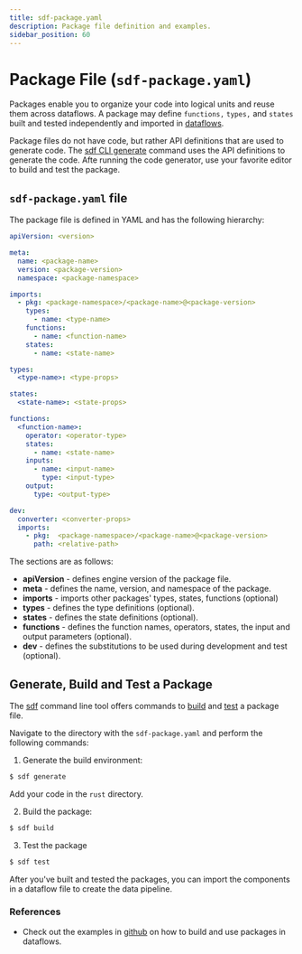 ```yaml
---
title: sdf-package.yaml
description: Package file definition and examples.
sidebar_position: 60
---
```


# Package File (`sdf-package.yaml`)

Packages enable you to organize your code into logical units and reuse them across dataflows. A package may define `functions,` `types,` and `states` built and tested independently and imported in [dataflows].

Package files do not have code, but rather API definitions that are used to generate code. The [sdf CLI generate] command uses the API definitions to generate the code. Afte running the code generator, use your favorite editor to build and test the package.

## `sdf-package.yaml` file

The package file is defined in YAML and has the following hierarchy:

```yaml title="sdf-package.yaml"
apiVersion: <version>

meta:
  name: <package-name>
  version: <package-version>
  namespace: <package-namespace>

imports:
  - pkg: <package-namespace>/<package-name>@<package-version>
    types:
      - name: <type-name>
    functions:
      - name: <function-name>
    states:
      - name: <state-name>

types:
  <type-name>: <type-props>

states:
  <state-name>: <state-props>

functions:
  <function-name>:
    operator: <operator-type>
    states:
      - name: <state-name>
    inputs:
      - name: <input-name>
        type: <input-type>
    output:
      type: <output-type>

dev:
  converter: <converter-props>
  imports:
    - pkg:  <package-namespace>/<package-name>@<package-version>
      path: <relative-path>

```

The sections are as follows:
* **apiVersion** - defines engine version of the package file.
* **meta** - defines the name, version, and namespace of the package.
* **imports** - imports other packages' types, states, functions (optional)
* **types** - defines the type definitions (optional).
* **states** - defines the state definitions (optional).
* **functions** - defines the function names, operators, states, the input and output parameters (optional).
* **dev** - defines the substitutions to be used during development and test (optional).


## Generate, Build and Test a Package

The [sdf] command line tool offers commands to [build] and [test] a package file.

Navigate to the directory with the `sdf-package.yaml` and perform the following commands:

1. Generate the build environment:

```bash
$ sdf generate
```

Add your code in the `rust` directory.


2. Build the package:

```bash
$ sdf build
```

3. Test the package

```bash
$ sdf test
```

After you've built and tested the packages, you can import the components in a dataflow file to create the data pipeline.

### References

* Check out the examples in <a href="https://github.com/infinyon/stateful-dataflows-examples/tree/main/dataflows-composed" target="_blank">github</a> on how to build and use packages in dataflows.

[sdf]: sdf/cli/index.mdx
[build]: sdf/cli/build.mdx
[test]: sdf/cli/test.mdx
[sdf CLI generate]: sdf/cli/generate.mdx
[dataflows]: sdf/index.mdx
